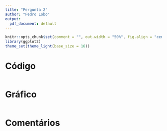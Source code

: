 ```yaml
---
title: "Pergunta 2"
author: "Pedro Lobo"
output:
  pdf_document: default
---
```


```r
knitr::opts_chunk$set(comment = "", out.width = "50%", fig.align = "center")
library(ggplot2)
theme_set(theme_light(base_size = 16))
```

# Código
```r
```

# Gráfico
```r
```

# Comentários
